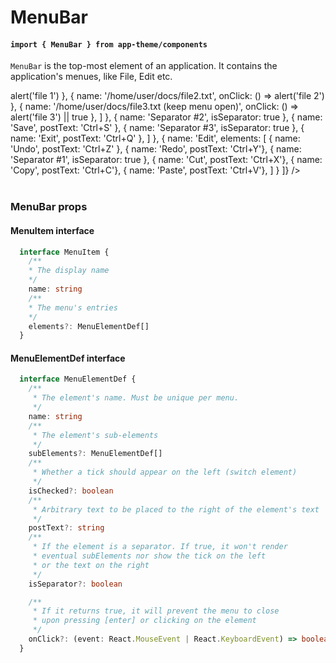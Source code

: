 

<Meta title="Components" component={MenuBar} />

# MenuBar
#### `import { MenuBar } from app-theme/components`

`MenuBar` is the top-most element of an application. It contains the application's menues, like File, Edit etc.

<Preview>
  <Story name="MenuBar">
    <div>
      <MenuBar elements={[
        {
          name: 'File',
          elements: [
            { name: 'New File', postText: 'Ctrl+N' },
            { name: 'Separator #1', isSeparator: true },
            { name: 'Open File', postText: 'Ctrl+O' },
            {
              name: 'Open Recent...',
              postText: 'Ctrl+O',
              subElements: [
                { name: '/home/user/docs/file1.txt', onClick: () => alert('file 1') },
                { name: '/home/user/docs/file2.txt', onClick: () => alert('file 2') },
                { name: '/home/user/docs/file3.txt (keep menu open)', onClick: () => alert('file 3') || true },
              ]
            },
            { name: 'Separator #2', isSeparator: true },
            { name: 'Save', postText: 'Ctrl+S' },
            { name: 'Separator #3', isSeparator: true },
            { name: 'Exit', postText: 'Ctrl+Q' },
          ]
        },
        {
          name: 'Edit',
          elements: [
            { name: 'Undo', postText: 'Ctrl+Z' },
            { name: 'Redo', postText: 'Ctrl+Y'},
            { name: 'Separator #1', isSeparator: true },
            { name: 'Cut', postText: 'Ctrl+X'},
            { name: 'Copy', postText: 'Ctrl+C'},
            { name: 'Paste', postText: 'Ctrl+V'},
          ]
        }
      ]} />
      <div style={{ height: 200 }}>&nbsp;</div>
    </div>
  </Story>
</Preview>

### MenuBar props
<Props of={MenuBar} />

#### MenuItem interface
```typescript
  interface MenuItem {
    /**
    * The display name
    */
    name: string
    /**
    * The menu's entries
    */
    elements?: MenuElementDef[]
  }
```

#### MenuElementDef interface
```typescript
  interface MenuElementDef {
    /**
     * The element's name. Must be unique per menu.
     */
    name: string
    /**
     * The element's sub-elements
     */
    subElements?: MenuElementDef[]
    /**
     * Whether a tick should appear on the left (switch element)
     */
    isChecked?: boolean
    /**
     * Arbitrary text to be placed to the right of the element's text
     */
    postText?: string
    /**
     * If the element is a separator. If true, it won't render
     * eventual subElements nor show the tick on the left
     * or the text on the right
     */
    isSeparator?: boolean

    /**
     * If it returns true, it will prevent the menu to close
     * upon pressing [enter] or clicking on the element
     */
    onClick?: (event: React.MouseEvent | React.KeyboardEvent) => boolean|void
  }
```